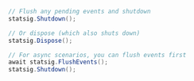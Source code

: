 ```csharp
// Flush any pending events and shutdown
statsig.Shutdown();

// Or dispose (which also shuts down)
statsig.Dispose();

// For async scenarios, you can flush events first
await statsig.FlushEvents();
statsig.Shutdown();
```
